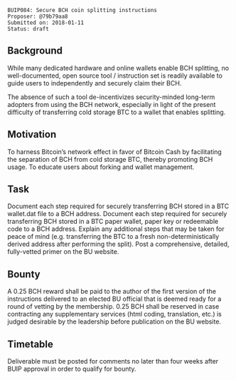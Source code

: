 <pre>
BUIP084: Secure BCH coin splitting instructions
Proposer: @79b79aa8
Submitted on: 2018-01-11
Status: draft
</pre>

==Background==

While many dedicated hardware and online wallets enable BCH splitting, no well-documented, open source tool / instruction set is readily available to guide users to independently and securely claim their BCH.

The absence of such a tool de-incentivizes security-minded long-term adopters from using the BCH network, especially in light of the present difficulty of transferring cold storage BTC to a wallet that enables splitting.

==Motivation==

To harness Bitcoin’s network effect in favor of Bitcoin Cash by facilitating the separation of BCH from cold storage BTC, thereby promoting BCH usage.
To educate users about forking and wallet management.


==Task==

Document each step required for securely transferring BCH stored in a BTC wallet.dat file to a BCH address.
Document each step required for securely transferring BCH stored in a BTC paper wallet, paper key or redeemable code to a BCH address.
Explain any additional steps that may be taken for peace of mind (e.g. transferring the BTC to a fresh non-deterministically derived address after performing the split).
Post a comprehensive, detailed, fully-vetted primer on the BU website.


==Bounty==

A 0.25 BCH reward shall be paid to the author of the first version of the instructions delivered to an elected BU official that is deemed ready for a round of vetting by the membership.
0.25 BCH shall be reserved in case contracting any supplementary services (html coding, translation, etc.) is judged desirable by the leadership before publication on the BU website.


==Timetable==

Deliverable must be posted for comments no later than four weeks after BUIP approval in order to qualify for bounty.

